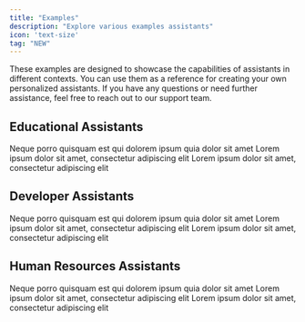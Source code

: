 ```yaml
---
title: "Examples"
description: "Explore various examples assistants"
icon: 'text-size'
tag: "NEW"
---
```


<Note>These examples are designed to showcase the capabilities of assistants in different contexts. You can use them as a reference for creating your own personalized assistants.
If you have any questions or need further assistance, feel free to reach out to our support team.</Note>

## Educational Assistants

<Columns cols={3}>
  <Card title="First Card">
    Neque porro quisquam est qui dolorem ipsum quia dolor sit amet
  </Card>
  <Card title="Second Card">
    Lorem ipsum dolor sit amet, consectetur adipiscing elit
  </Card>
    <Card title="Second Card">
    Lorem ipsum dolor sit amet, consectetur adipiscing elit
  </Card>
</Columns>


## Developer Assistants

<Columns cols={3}>
  <Card title="First Card">
    Neque porro quisquam est qui dolorem ipsum quia dolor sit amet
  </Card>
  <Card title="Second Card">
    Lorem ipsum dolor sit amet, consectetur adipiscing elit
  </Card>
    <Card title="Second Card">
    Lorem ipsum dolor sit amet, consectetur adipiscing elit
  </Card>
</Columns>


## Human Resources Assistants

<Columns cols={3}>
  <Card title="First Card">
    Neque porro quisquam est qui dolorem ipsum quia dolor sit amet
  </Card>
  <Card title="Second Card">
    Lorem ipsum dolor sit amet, consectetur adipiscing elit
  </Card>
    <Card title="Second Card">
    Lorem ipsum dolor sit amet, consectetur adipiscing elit
  </Card>
</Columns>